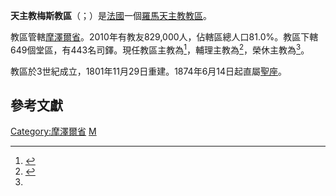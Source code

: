 {{Infobox Roman Catholic diocese 
|name=梅斯
|jurisdiction=教區
|latin = Dioecesis Metensis
|border = catholic
|image = [[File:Cathédrale_Saint_Etienne_de_Metz.jpg|250px]]
|caption = 梅斯主教座堂
|location = [[法國|法國]] 
|territory = [[摩澤爾省|摩澤爾省]]
|population = 829,000
|rite = [[罗马礼|罗马礼]]
|patron =  
|province =  
|established = 3世紀
|cathedral = [[梅斯主教座堂|梅斯主教座堂]]
|co-cathedral = 
|leadership = 主教
|website = http://catholique-metz.cef.fr/
|pope = {{incumbent pope}}
|ordinary =  {{link-fr|若望-基多福·拉格萊澤|Jean-Christophe Lagleize}}
|coadjutor bishop = 
|auxiliary = {{link-fr|若望-伯多祿·維勒曼|Jean-Pierre Vuillemin}}
|emeritus = {{link-fr|伯多祿·拉凡|Pierre Raffin}}
}}

'''天主教梅斯教區'''（{{lang-la|Dioecesis Metensis}}；{{lang-fr|Diocèse de Metz}}）是[[法國|法國]]一個[[羅馬天主教|羅馬天主教]][[教區|教區]]。

教區管轄[[摩澤爾省|摩澤爾省]]。2010年有教友829,000人，佔轄區總人口81.0%。教區下轄649個堂區，有443名司鐸。現任教區主教為{{link-fr|若望-基多福·拉格萊澤|Jean-Christophe Lagleize}}<ref name="SSSS20130927">{{cite press release |title=RINUNCE E NOMINE, 27.09.2013 |url=https://press.vatican.va/content/salastampa/it/bollettino/pubblico/2013/09/27/0613/01370.html |publisher=Sala Stampa della Santa Sede |accessdate=2019-07-15 |archiveurl=https://web.archive.org/web/20190715114728/https://press.vatican.va/content/salastampa/it/bollettino/pubblico/2013/09/27/0613/01370.html |archivedate=2019-07-15 |language=it |date=2013-09-27 |dead-url=no }}</ref>，輔理主教為{{link-fr|若望-伯多祿·維勒曼|Jean-Pierre Vuillemin}}<ref>{{cite press release |title=Rinunce e nomine, 08.01.2019 |url=https://press.vatican.va/content/salastampa/it/bollettino/pubblico/2019/01/08/0016/00031.html |publisher=Sala Stampa della Santa Sede |accessdate=2019-07-15 |archiveurl=https://web.archive.org/web/20190715114800/https://press.vatican.va/content/salastampa/it/bollettino/pubblico/2019/01/08/0016/00031.html |archivedate=2019-07-15 |language=it |date=2019-01-08 |dead-url=no }}</ref>，榮休主教為{{link-fr|伯多祿·拉凡|Pierre Raffin}}<ref name="SSSS20130927" />。

教區於3世紀成立，1801年11月29日重建。1874年6月14日起直屬[[聖座|聖座]]。

== 參考文獻 ==
{{reflist}}

{{法國天主教教區}}
{{Authority control}}
[[Category:摩澤爾省|Category:摩澤爾省]]
[[Category:法國天主教教區|M]]